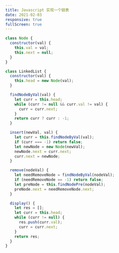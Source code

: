 ```yaml
---
title: Javascript 实现一个链表
date: 2021-02-03
responsive: true
fullScreen: true
---
```


```js
class Node {
  constructor(val) {
    this.val = val;
    this.next = null;
  }
}

class LinkedList {
  constructor(val) {
    this.head = new Node(val);
  }

  findNodeByVal(val) {
    let curr = this.head;
    while (curr != null && curr.val != val) {
      curr = curr.next;
    }
    return curr ? curr : -1;
  }

  insert(newVal, val) {
    let curr = this.findNodeByVal(val);
    if (curr === -1) return false;
    let newNode = new Node(newVal);
    newNode.next = curr.next;
    curr.next = newNode;
  }

  remove(nodeVal) {
    let needRemoveNode = findNodeByVal(nodeVal);
    if (needRemoveNode == -1) return false;
    let preNode = this.findNodePre(nodeVal);
    preNode.next = needRemoveNode.next;
  }

  display() {
    let res = [];
    let curr = this.head;
    while (curr != null) {
      res.push(curr.val);
      curr = curr.next;
    }
    return res;
  }
}
```
